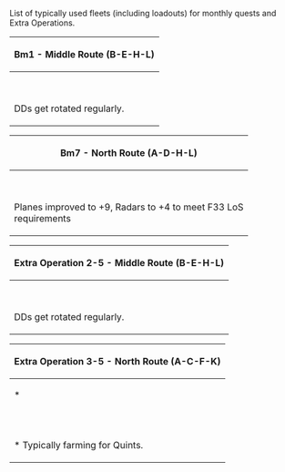 List of typically used fleets (including loadouts) for monthly quests and Extra Operations.

{|class="wikitable" style="text-align:center;"
!colspan="5"|Bm1 - Middle Route (B-E-H-L)
|-
!{{ShipBattleCardKai|Myoukou/Kai Ni}}
|{{EquipmentCardKai|20.3cm (No.3) Twin Gun Mount|size=40px}}
|{{EquipmentCardKai|20.3cm (No.2) Twin Gun Mount|size=40px}}
|{{EquipmentCardKai|Type 98 Reconnaissance Seaplane (Night Recon)|size=40px}}
|{{EquipmentCardKai|Type 33 Surface Radar|size=40px}}
|-
!{{ShipBattleCardKai|Nachi/Kai Ni}}
|{{EquipmentCardKai|20.3cm (No.3) Twin Gun Mount|size=40px}}
|{{EquipmentCardKai|20.3cm (No.2) Twin Gun Mount|size=40px}}
|{{EquipmentCardKai|Type 0 Observation Seaplane|size=40px}}
|{{EquipmentCardKai|Type 33 Surface Radar|size=40px}}
|-
!{{ShipBattleCardKai|Haguro/Kai Ni}}
|{{EquipmentCardKai|20.3cm (No.3) Twin Gun Mount|size=40px}}
|{{EquipmentCardKai|20.3cm (No.2) Twin Gun Mount|size=40px}}
|{{EquipmentCardKai|Type 0 Observation Seaplane|size=40px}}
|{{EquipmentCardKai|Type 33 Surface Radar|size=40px}}
|-
!{{ShipBattleCardKai|Yuudachi/Kai Ni}}
|{{EquipmentCardKai|10cm Twin High-angle Gun Mount + Anti-Aircraft Fire Director|size=40px}}
|{{EquipmentCardKai|10cm Twin High-angle Gun Mount + Anti-Aircraft Fire Director|size=40px}}
|{{EquipmentCardKai|Type 13 Air Radar Kai|size=40px}}
|N/A
|-
!{{ShipBattleCardKai|Ayanami/Kai Ni}}
|{{EquipmentCardKai|10cm Twin High-angle Gun Mount + Anti-Aircraft Fire Director|size=40px}}
|{{EquipmentCardKai|10cm Twin High-angle Gun Mount + Anti-Aircraft Fire Director|size=40px}}
|{{EquipmentCardKai|Type 13 Air Radar Kai|size=40px}}
|N/A
|-
!{{ShipBattleCardKai|Junyou/Kai Ni}}
|{{EquipmentCardKai|Tenzan Model 12 (Tomonaga Squadron)|size=40px}}
|{{EquipmentCardKai|Tenzan Model 12 (Murata Squadron)|size=40px}}
|{{EquipmentCardKai|Tenzan Model 12 (Murata Squadron)|size=40px}}
|{{EquipmentCardKai|Zero Fighter Model 52A (w/ Iwamoto Flight)|size=40px}}
|-
|colspan="5"|DDs get rotated regularly.
|}

{|class="wikitable" style="text-align:center;"
!colspan="5"|Bm7 - North Route (A-D-H-L)
|-
!{{ShipBattleCardKai|Kasumi/Kai Ni}}
|{{EquipmentCardKai|10cm Twin High-angle Gun Mount + Anti-Aircraft Fire Director|size=40px}}
|{{EquipmentCardKai|10cm Twin High-angle Gun Mount + Anti-Aircraft Fire Director|size=40px}}
|{{EquipmentCardKai|Type 33 Surface Radar|size=40px}}
|N/A
|-
!{{ShipBattleCardKai|Abukuma/Kai Ni}}
|{{EquipmentCardKai|20.3cm (No.3) Twin Gun Mount|size=40px}}
|{{EquipmentCardKai|20.3cm (No.3) Twin Gun Mount|size=40px}}
|{{EquipmentCardKai|Kouhyouteki|size=40px}}
|N/A
|-
!{{ShipBattleCardKai|Choukai/Kai Ni}}
|{{EquipmentCardKai|20.3cm (No.3) Twin Gun Mount|size=40px}}
|{{EquipmentCardKai|20.3cm (No.3) Twin Gun Mount|size=40px}}
|{{EquipmentCardKai|Type 0 Observation Seaplane|size=40px}}
|{{EquipmentCardKai|Type 98 Reconnaissance Seaplane (Night Recon)|size=40px}}
|-
!{{ShipBattleCardKai|Akatsuki/Kai Ni}}
|{{EquipmentCardKai|10cm Twin High-angle Gun Mount + Anti-Aircraft Fire Director|size=40px}}
|{{EquipmentCardKai|10cm Twin High-angle Gun Mount + Anti-Aircraft Fire Director|size=40px}}
|{{EquipmentCardKai|Type 33 Surface Radar|size=40px}}
|N/A
|-
!{{ShipBattleCardKai|Yuudachi/Kai Ni}}
|{{EquipmentCardKai|10cm Twin High-angle Gun Mount + Anti-Aircraft Fire Director|size=40px}}
|{{EquipmentCardKai|10cm Twin High-angle Gun Mount + Anti-Aircraft Fire Director|size=40px}}
|{{EquipmentCardKai|Type 22 Surface Radar Kai 4|size=40px}}
|N/A
|-
!{{ShipBattleCardKai|Ayanami/Kai Ni}}
|{{EquipmentCardKai|10cm Twin High-angle Gun Mount + Anti-Aircraft Fire Director|size=40px}}
|{{EquipmentCardKai|10cm Twin High-angle Gun Mount + Anti-Aircraft Fire Director|size=40px}}
|{{EquipmentCardKai|Type 22 Surface Radar Kai 4|size=40px}}
|N/A
|-
|colspan="5"|Planes improved to +9, Radars to +4 to meet F33 LoS<br/>requirements
|}

{|class="wikitable" style="text-align:center;"
!colspan="5"|Extra Operation 2-5 - Middle Route (B-E-H-L)
|-
!{{ShipBattleCardKai|Akizuki/Kai}}
|{{EquipmentCardKai|10cm Twin High-angle Gun Mount + Anti-Aircraft Fire Director|size=40px}}
|{{EquipmentCardKai|10cm Twin High-angle Gun Mount + Anti-Aircraft Fire Director|size=40px}}
|{{EquipmentCardKai|Type 13 Air Radar Kai|size=40px}}
|N/A
|-
!{{ShipBattleCardKai|Ayanami/Kai Ni}}
|{{EquipmentCardKai|10cm Twin High-angle Gun Mount + Anti-Aircraft Fire Director|size=40px}}
|{{EquipmentCardKai|10cm Twin High-angle Gun Mount + Anti-Aircraft Fire Director|size=40px}}
|{{EquipmentCardKai|Type 33 Surface Radar|size=40px}}
|N/A
|-
!{{ShipBattleCardKai|Tone/Kai Ni}}
|{{EquipmentCardKai|20.3cm (No.3) Twin Gun Mount|size=40px}}
|{{EquipmentCardKai|20.3cm (No.2) Twin Gun Mount|size=40px}}
|{{EquipmentCardKai|Prototype Seiran|size=40px}}
|{{EquipmentCardKai|Zuiun (634 Air Group)|size=40px}}
|-
!{{ShipBattleCardKai|Chikuma/Kai Ni}}
|{{EquipmentCardKai|20.3cm (No.3) Twin Gun Mount|size=40px}}
|{{EquipmentCardKai|20.3cm (No.2) Twin Gun Mount|size=40px}}
|{{EquipmentCardKai|Prototype Seiran|size=40px}}
|{{EquipmentCardKai|Zuiun (634 Air Group)|size=40px}}
|-
!{{ShipBattleCardKai|Chitose/Carrier Kai Ni}}
|{{EquipmentCardKai|Ryuusei Kai|size=40px}}
|{{EquipmentCardKai|Ryuusei Kai|size=40px}}
|{{EquipmentCardKai|Tenzan Model 12 (Murata Squadron)|size=40px}}
|{{EquipmentCardKai|Zero Fighter Model 52A (w/ Iwamoto Flight)|size=40px}}
|-
!{{ShipBattleCardKai|Chiyoda/Carrier Kai Ni}}
|{{EquipmentCardKai|Ryuusei Kai|size=40px}}
|{{EquipmentCardKai|Ryuusei Kai|size=40px}}
|{{EquipmentCardKai|Tenzan Model 12 (Tomonaga Squadron)|size=40px}}
|{{EquipmentCardKai|Tenzan Model 12 (Murata Squadron)|size=40px}}
|-
|colspan="5"|DDs get rotated regularly.
|}

{|class="wikitable" style="text-align:center;"
!colspan="5"|Extra Operation 3-5 - North Route (A-C-F-K)
|-
!{{ShipBattleCardKai|Kitakami/Kai}}*
|{{EquipmentCardKai|Kouhyouteki|size=40px}}
|{{EquipmentCardKai|61cm Quintuple (Oxygen) Torpedo Mount|size=40px}}
|N/A
|N/A
|-
!{{ShipBattleCardKai|Taihou/Kai}}
|{{EquipmentCardKai|Tenzan Model 12 (Murata Squadron)|size=40px}}
|{{EquipmentCardKai|Tenzan Model 12 (Murata Squadron)|size=40px}}
|{{EquipmentCardKai|Zero Fighter Model 52A (w/ Iwamoto Flight)|size=40px}}
|{{EquipmentCardKai|Zero Fighter Model 52C (w/ Iwai Flight)|size=40px}}
|-
!{{ShipBattleCardKai|Akagi/Kai}}
|{{EquipmentCardKai|Reppuu|size=40px}}
|{{EquipmentCardKai|Tenzan Model 12 (Tomonaga Squadron)|size=40px}}
|{{EquipmentCardKai|Ryuusei Kai|size=40px}}
|{{EquipmentCardKai|Reppuu|size=40px}}
|-
!{{ShipBattleCardKai|Kaga/Kai}}
|{{EquipmentCardKai|Reppuu (601 Air Group)|size=40px}}
|{{EquipmentCardKai|Ryuusei (601 Air Group)|size=40px}}
|{{EquipmentCardKai|Ryuusei Kai|size=40px}}
|{{EquipmentCardKai|Fw 190T Kai|size=40px}}
|-
!{{ShipBattleCardKai|Ro-500}}
|{{EquipmentCardKai|Prototype FaT Type 95 Oxygen Torpedo Kai|size=40px}}
|{{EquipmentCardKai|Submarine 53cm Bow Torpedo Mount (8 tubes)|size=40px}}
|N/A
|N/A
|-
!{{ShipBattleCardKai|I-401/Kai}}
|{{EquipmentCardKai|61cm Quintuple (Oxygen) Torpedo Mount|size=40px}}
|{{EquipmentCardKai|Submarine 53cm Bow Torpedo Mount (8 tubes)|size=40px}}
|N/A
|N/A
|-
|colspan="5"|&#42; Typically farming for Quints.
|}